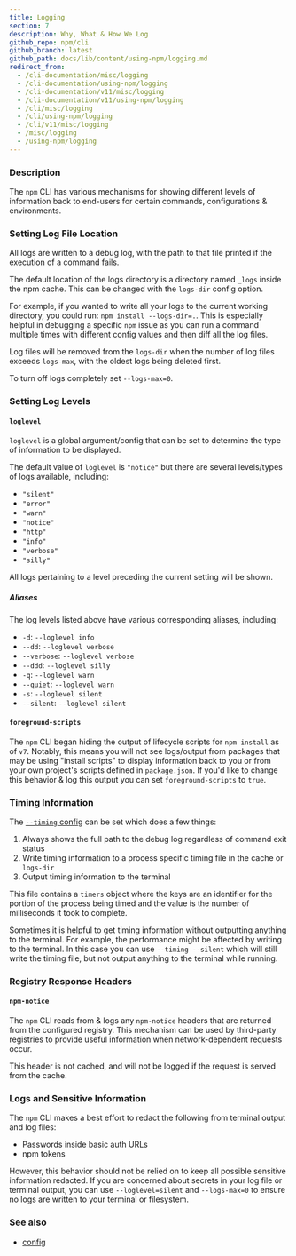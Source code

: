 ```yaml
---
title: Logging
section: 7
description: Why, What & How We Log
github_repo: npm/cli
github_branch: latest
github_path: docs/lib/content/using-npm/logging.md
redirect_from:
  - /cli-documentation/misc/logging
  - /cli-documentation/using-npm/logging
  - /cli-documentation/v11/misc/logging
  - /cli-documentation/v11/using-npm/logging
  - /cli/misc/logging
  - /cli/using-npm/logging
  - /cli/v11/misc/logging
  - /misc/logging
  - /using-npm/logging
---
```


### Description

The `npm` CLI has various mechanisms for showing different levels of information back to end-users for certain commands, configurations & environments.

### Setting Log File Location

All logs are written to a debug log, with the path to that file printed if the execution of a command fails.

The default location of the logs directory is a directory named `_logs` inside the npm cache. This can be changed with the `logs-dir` config option.

For example, if you wanted to write all your logs to the current working directory, you could run: `npm install --logs-dir=.`. This is especially helpful in debugging a specific `npm` issue as you can run a command multiple times with different config values and then diff all the log files.

Log files will be removed from the `logs-dir` when the number of log files exceeds `logs-max`, with the oldest logs being deleted first.

To turn off logs completely set `--logs-max=0`.

### Setting Log Levels

#### `loglevel`

`loglevel` is a global argument/config that can be set to determine the type of information to be displayed.

The default value of `loglevel` is `"notice"` but there are several levels/types of logs available, including:

- `"silent"`
- `"error"`
- `"warn"`
- `"notice"`
- `"http"`
- `"info"`
- `"verbose"`
- `"silly"`

All logs pertaining to a level preceding the current setting will be shown.

##### Aliases

The log levels listed above have various corresponding aliases, including:

- `-d`: `--loglevel info`
- `--dd`: `--loglevel verbose`
- `--verbose`: `--loglevel verbose`
- `--ddd`: `--loglevel silly`
- `-q`: `--loglevel warn`
- `--quiet`: `--loglevel warn`
- `-s`: `--loglevel silent`
- `--silent`: `--loglevel silent`

#### `foreground-scripts`

The `npm` CLI began hiding the output of lifecycle scripts for `npm install` as of `v7`. Notably, this means you will not see logs/output from packages that may be using "install scripts" to display information back to you or from your own project's scripts defined in `package.json`. If you'd like to change this behavior & log this output you can set `foreground-scripts` to `true`.

### Timing Information

The [`--timing` config](/cli/v11/using-npm/config#timing) can be set which does a few things:

1. Always shows the full path to the debug log regardless of command exit status
1. Write timing information to a process specific timing file in the cache or `logs-dir`
1. Output timing information to the terminal

This file contains a `timers` object where the keys are an identifier for the portion of the process being timed and the value is the number of milliseconds it took to complete.

Sometimes it is helpful to get timing information without outputting anything to the terminal. For example, the performance might be affected by writing to the terminal. In this case you can use `--timing --silent` which will still write the timing file, but not output anything to the terminal while running.

### Registry Response Headers

#### `npm-notice`

The `npm` CLI reads from & logs any `npm-notice` headers that are returned from the configured registry. This mechanism can be used by third-party registries to provide useful information when network-dependent requests occur.

This header is not cached, and will not be logged if the request is served from the cache.

### Logs and Sensitive Information

The `npm` CLI makes a best effort to redact the following from terminal output and log files:

- Passwords inside basic auth URLs
- npm tokens

However, this behavior should not be relied on to keep all possible sensitive information redacted. If you are concerned about secrets in your log file or terminal output, you can use `--loglevel=silent` and `--logs-max=0` to ensure no logs are written to your terminal or filesystem.

### See also

- [config](/cli/v11/using-npm/config)
